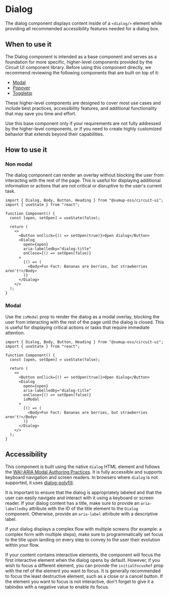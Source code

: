 
<Meta of={Stories} />

# Dialog

<Status variant="stable" />

The dialog component displays content inside of a `<dialog/>` element while providing all recommended accessibility features needed for a dialog box.

<Story of={Stories.Base} />
<Props />

## When to use it

The Dialog component is intended as a base component and serves as a foundation for more specific, higher-level components provided by the Circuit UI component library. Before using this component directly, we recommend reviewing the following components that are built on top of it:

- [Modal](../Components/Modal/Docs)
- [Popover](../Components/Popover/Docs)
- [Toggletip](../Components/Toggletip/Docs)

These higher-level components are designed to cover most use cases and include best practices, accessibility features, and additional functionality that may save you time and effort.

Use this base component only if your requirements are not fully addressed by the higher-level components, or if you need to create highly customized behavior that extends beyond their capabilities.

## How to use it

### Non modal

The dialog component can render an overlay without blocking the user from interacting with the rest of the page. This is useful for displaying additional information or actions that are not critical or disruptive to the user's current task.

```tsx
import { Dialog, Body, Button, Heading } from "@sumup-oss/circuit-ui";
import { useState } from "react";

function Component() {
  const [open, setOpen] = useState(false);

  return (
    <>
      <Button onClick={() => setOpen(true)}>Open dialog</Button>
      <Dialog
        open={open}
        aria-labelledby="dialog-title"
        onClose={() => setOpen(false)}
      >
        {() => (
          <Body>Fun Fact: Bananas are berries, but strawberries aren't!</Body>
        )}
      </Dialog>
    </>
  );
}
```

### Modal

Use the `isModal` prop to render the dialog as a modal overlay, blocking the user from interacting with the rest of the page until the dialog is closed. This is useful for displaying critical actions or tasks that require immediate attention.

```tsx
import { Dialog, Body, Button, Heading } from "@sumup-oss/circuit-ui";
import { useState } from "react";

function Component() {
  const [open, setOpen] = useState(false);

  return (
    <>
      <Button onClick={() => setOpen(true)}>Open dialog</Button>
      <Dialog
        open={open}
        aria-labelledby="dialog-title"
        onClose={() => setOpen(false)}
        isModal
      >
        {() => (
          <Body>Fun Fact: Bananas are berries, but strawberries aren't!</Body>
        )}
      </Dialog>
    </>
  );
}
```

## Accessibility

This component is built using the native `dialog` HTML element and follows the [WAI-ARIA Modal Authoring Practices](https://www.w3.org/WAI/ARIA/apg/patterns/dialog-modal/). It is fully accessible and supports keyboard navigation and screen readers. In browsers where `dialog` is not supported, it uses [dialog-polyfill](https://github.com/GoogleChrome/dialog-polyfill).

It is important to ensure that the dialog is appropriately labeled and that the user can easily navigate and interact with it using a keyboard or screen reader.
If your dialog content has a title, make sure to provide an `aria-labelledby` attribute with the ID of the title element to the `Dialog` component. Otherwise, provide an `aria-label` attribute with a descriptive label.

If your dialog displays a complex flow with multiple screens (for example: a complex form with multiple steps), make sure to programmatically set focus to the title upon landing on every step to convey to the user their evolution within your flow.

If your content contains interactive elements, the component will focus the first interactive element when the dialog opens by default. However, if you wish to focus a different element, you can provide the `initialFocusRef` prop with the ref of the element you want to focus. It is generally recommended to focus the least destructive element, such as a close or a cancel button. If the element you want to focus is not interactive, don't forget to give it a tabindex with a negative value to enable its focus.
